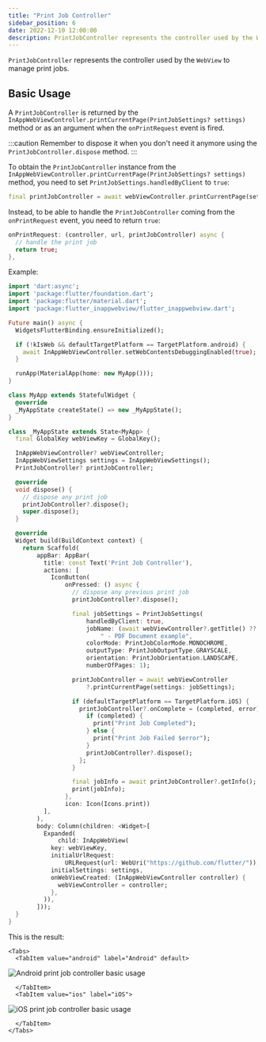 ```yaml
---
title: "Print Job Controller"
sidebar_position: 6
date: 2022-12-10 12:00:00
description: PrintJobController represents the controller used by the WebView to manage print jobs.
---
```



<head>
  <title>WebView Print Job Controller | {config.title}</title>
</head>

`PrintJobController` represents the controller used by the `WebView` to manage print jobs.

## Basic Usage

A `PrintJobController` is returned by the `InAppWebViewController.printCurrentPage(PrintJobSettings? settings)` method or
as an argument when the `onPrintRequest` event is fired.

:::caution
Remember to dispose it when you don't need it anymore using the `PrintJobController.dispose` method.
:::

To obtain the `PrintJobController` instance from the `InAppWebViewController.printCurrentPage(PrintJobSettings? settings)` method,
you need to set `PrintJobSettings.handledByClient` to `true`:

```dart
final printJobController = await webViewController.printCurrentPage(settings: PrintJobSettings(handledByClient: true));
```

Instead, to be able to handle the `PrintJobController` coming from the `onPrintRequest` event, you need to return `true`:
```dart
onPrintRequest: (controller, url, printJobController) async {
  // handle the print job
  return true;
},
```

Example:
```dart
import 'dart:async';
import 'package:flutter/foundation.dart';
import 'package:flutter/material.dart';
import 'package:flutter_inappwebview/flutter_inappwebview.dart';

Future main() async {
  WidgetsFlutterBinding.ensureInitialized();

  if (!kIsWeb && defaultTargetPlatform == TargetPlatform.android) {
    await InAppWebViewController.setWebContentsDebuggingEnabled(true);
  }

  runApp(MaterialApp(home: new MyApp()));
}

class MyApp extends StatefulWidget {
  @override
  _MyAppState createState() => new _MyAppState();
}

class _MyAppState extends State<MyApp> {
  final GlobalKey webViewKey = GlobalKey();

  InAppWebViewController? webViewController;
  InAppWebViewSettings settings = InAppWebViewSettings();
  PrintJobController? printJobController;

  @override
  void dispose() {
    // dispose any print job
    printJobController?.dispose();
    super.dispose();
  }

  @override
  Widget build(BuildContext context) {
    return Scaffold(
        appBar: AppBar(
          title: const Text('Print Job Controller'),
          actions: [
            IconButton(
                onPressed: () async {
                  // dispose any previous print job
                  printJobController?.dispose();

                  final jobSettings = PrintJobSettings(
                      handledByClient: true,
                      jobName: (await webViewController?.getTitle() ?? '') +
                          " - PDF Document example",
                      colorMode: PrintJobColorMode.MONOCHROME,
                      outputType: PrintJobOutputType.GRAYSCALE,
                      orientation: PrintJobOrientation.LANDSCAPE,
                      numberOfPages: 1);

                  printJobController = await webViewController
                      ?.printCurrentPage(settings: jobSettings);

                  if (defaultTargetPlatform == TargetPlatform.iOS) {
                    printJobController?.onComplete = (completed, error) async {
                      if (completed) {
                        print("Print Job Completed");
                      } else {
                        print("Print Job Failed $error");
                      }
                      printJobController?.dispose();
                    };
                  }

                  final jobInfo = await printJobController?.getInfo();
                  print(jobInfo);
                },
                icon: Icon(Icons.print))
          ],
        ),
        body: Column(children: <Widget>[
          Expanded(
              child: InAppWebView(
            key: webViewKey,
            initialUrlRequest:
                URLRequest(url: WebUri("https://github.com/flutter/")),
            initialSettings: settings,
            onWebViewCreated: (InAppWebViewController controller) {
              webViewController = controller;
            },
          )),
        ]));
  }
}
```

This is the result:

```mdx-code-block
<Tabs>
  <TabItem value="android" label="Android" default>
```
![Android print job controller basic usage](./print-job-controller/android-print-job-controller-basic-usage.gif "Android print job controller basic usage.")
```mdx-code-block
  </TabItem>
  <TabItem value="ios" label="iOS">
```
![iOS print job controller basic usage](./print-job-controller/ios-print-job-controller-basic-usage.gif "iOS print job controller basic usage.")
```mdx-code-block
  </TabItem>
</Tabs>
```
